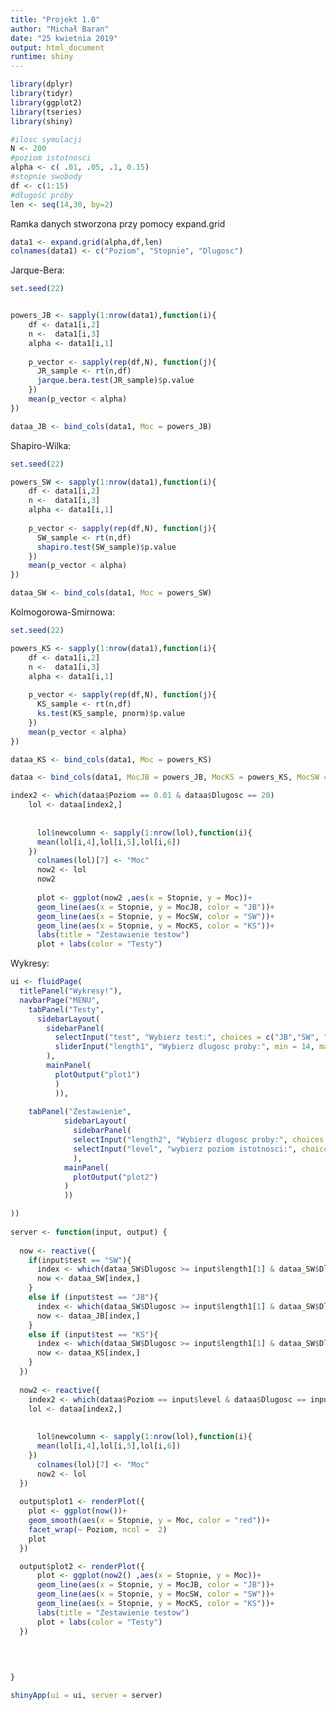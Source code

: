 ```yaml
---
title: "Projekt 1.0"
author: "Michał Baran"
date: "25 kwietnia 2019"
output: html_document
runtime: shiny
---
```

```r
library(dplyr)
library(tidyr)
library(ggplot2)
library(tseries)
library(shiny)

```

```r
#ilosc symulacji
N <- 200
#poziom istotnosci
alpha <- c( .01, .05, .1, 0.15)
#stopnie swobody
df <- c(1:15)
#długość próby
len <- seq(14,30, by=2)  
```

Ramka danych stworzona przy pomocy expand.grid 
```r
data1 <- expand.grid(alpha,df,len)
colnames(data1) <- c("Poziom", "Stopnie", "Dlugosc")
```

Jarque-Bera:
```r
set.seed(22)


powers_JB <- sapply(1:nrow(data1),function(i){
    df <- data1[i,2]
    n <-  data1[i,3]
    alpha <- data1[i,1]
    
    p_vector <- sapply(rep(df,N), function(j){
      JR_sample <- rt(n,df)
      jarque.bera.test(JR_sample)$p.value
    })
    mean(p_vector < alpha)
})

dataa_JB <- bind_cols(data1, Moc = powers_JB)
```

Shapiro-Wilka:
```r
set.seed(22)

powers_SW <- sapply(1:nrow(data1),function(i){
    df <- data1[i,2]
    n <-  data1[i,3]
    alpha <- data1[i,1]
    
    p_vector <- sapply(rep(df,N), function(j){
      SW_sample <- rt(n,df)
      shapiro.test(SW_sample)$p.value
    })
    mean(p_vector < alpha)
})

dataa_SW <- bind_cols(data1, Moc = powers_SW)
```

Kolmogorowa-Smirnowa:
```r
set.seed(22)

powers_KS <- sapply(1:nrow(data1),function(i){
    df <- data1[i,2]
    n <-  data1[i,3]
    alpha <- data1[i,1]
    
    p_vector <- sapply(rep(df,N), function(j){
      KS_sample <- rt(n,df)
      ks.test(KS_sample, pnorm)$p.value
    })
    mean(p_vector < alpha)
})

dataa_KS <- bind_cols(data1, Moc = powers_KS)

```

```r
dataa <- bind_cols(data1, MocJB = powers_JB, MocKS = powers_KS, MocSW = powers_SW)

index2 <- which(dataa$Poziom == 0.01 & dataa$Dlugosc == 20)
    lol <- dataa[index2,]
    
    
      lol$newcolumn <- sapply(1:nrow(lol),function(i){
      mean(lol[i,4],lol[i,5],lol[i,6])
    })
      colnames(lol)[7] <- "Moc"
      now2 <- lol
      now2
      
      plot <- ggplot(now2 ,aes(x = Stopnie, y = Moc))+
      geom_line(aes(x = Stopnie, y = MocJB, color = "JB"))+
      geom_line(aes(x = Stopnie, y = MocSW, color = "SW"))+
      geom_line(aes(x = Stopnie, y = MocKS, color = "KS"))+
      labs(title = "Zestawienie testow")
      plot + labs(color = "Testy")

```

Wykresy:
```r
ui <- fluidPage(
  titlePanel("Wykresy!"),
  navbarPage("MENU",
    tabPanel("Testy",
      sidebarLayout(
        sidebarPanel(
          selectInput("test", "Wybierz test:", choices = c("JB","SW", "KS")),
          sliderInput("length1", "Wybierz dlugosc proby:", min = 14, max = 30, value = c(14:30), step = 2)
        ),
        mainPanel(
          plotOutput("plot1")
          )
          )),
  
    tabPanel("Zestawienie",
            sidebarLayout(
              sidebarPanel(
              selectInput("length2", "Wybierz dlugosc proby:", choices = seq(14,30, by=2)),
              selectInput("level", "wybierz poziom istotnosci:", choices = c( .01, .05, .1, .15) )
              ),
            mainPanel(
              plotOutput("plot2")
            )
            ))

))
  
server <- function(input, output) {
  
  now <- reactive({
    if(input$test == "SW"){
      index <- which(dataa_SW$Dlugosc >= input$length1[1] & dataa_SW$Dlugosc <= input$length1[2])
      now <- dataa_SW[index,]
    }
    else if (input$test == "JB"){
      index <- which(dataa_SW$Dlugosc >= input$length1[1] & dataa_SW$Dlugosc <= input$length1[2])
      now <- dataa_JB[index,]
    }
    else if (input$test == "KS"){
      index <- which(dataa_SW$Dlugosc >= input$length1[1] & dataa_SW$Dlugosc <= input$length1[2])
      now <- dataa_KS[index,]
    }
  })
  
  now2 <- reactive({
    index2 <- which(dataa$Poziom == input$level & dataa$Dlugosc == input$length2)
    lol <- dataa[index2,]
    
    
      lol$newcolumn <- sapply(1:nrow(lol),function(i){
      mean(lol[i,4],lol[i,5],lol[i,6])
    })
      colnames(lol)[7] <- "Moc"
      now2 <- lol
  })
  
  output$plot1 <- renderPlot({
    plot <- ggplot(now())+
    geom_smooth(aes(x = Stopnie, y = Moc, color = "red"))+
    facet_wrap(~ Poziom, ncol =  2)
    plot
  })

  output$plot2 <- renderPlot({
      plot <- ggplot(now2() ,aes(x = Stopnie, y = Moc))+
      geom_line(aes(x = Stopnie, y = MocJB, color = "JB"))+
      geom_line(aes(x = Stopnie, y = MocSW, color = "SW"))+
      geom_line(aes(x = Stopnie, y = MocKS, color = "KS"))+
      labs(title = "Zestawienie testow")
      plot + labs(color = "Testy")
  })
    
  
  

} 

shinyApp(ui = ui, server = server)
```


